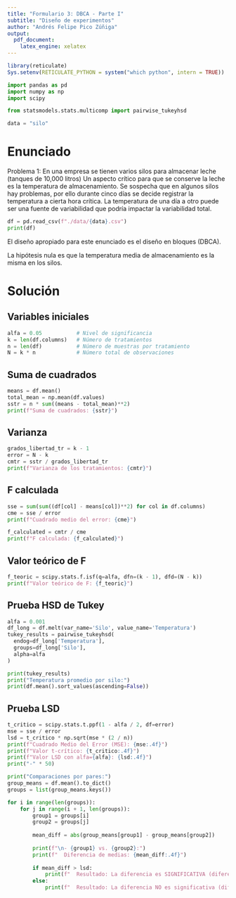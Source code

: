```yaml
---
title: "Formulario 3: DBCA - Parte I"
subtitle: "Diseño de experimentos"
author: "Andrés Felipe Pico Zúñiga"
output:
  pdf_document:
    latex_engine: xelatex
---
```


```r
library(reticulate)
Sys.setenv(RETICULATE_PYTHON = system("which python", intern = TRUE))
```

```python
import pandas as pd
import numpy as np
import scipy

from statsmodels.stats.multicomp import pairwise_tukeyhsd

data = "silo"
```

# Enunciado

Problema 1: En una empresa se tienen varios silos para almacenar leche (tanques de 10,000 litros) Un aspecto crítico para que se conserve la leche es la temperatura de almacenamiento. Se sospecha que en algunos silos hay problemas, por ello durante cinco días se decide registrar la temperatura a cierta hora crítica. La temperatura de una día a otro puede ser una fuente de variabilidad que podría impactar la variabilidad total.

```python
df = pd.read_csv(f"./data/{data}.csv")
print(df)
```

El diseño apropiado para este enunciado es el diseño en bloques (DBCA).

La hipótesis nula es que la temperatura media de almacenamiento es la misma en los silos.

# Solución

## Variables iniciales

```python
alfa = 0.05           # Nivel de significancia
k = len(df.columns)   # Número de tratamientos
n = len(df)           # Número de muestras por tratamiento
N = k * n             # Número total de observaciones
```

## Suma de cuadrados

```python
means = df.mean()
total_mean = np.mean(df.values)
sstr = n * sum((means - total_mean)**2)
print(f"Suma de cuadrados: {sstr}")
```

## Varianza

```python
grados_libertad_tr = k - 1
error = N - k
cmtr = sstr / grados_libertad_tr
print(f"Varianza de los tratamientos: {cmtr}")
```

## F calculada

```python
sse = sum(sum((df[col] - means[col])**2) for col in df.columns)
cme = sse / error
print(f"Cuadrado medio del error: {cme}")

f_calculated = cmtr / cme
print(f"F calculada: {f_calculated}")
```

## Valor teórico de F

```python
f_teoric = scipy.stats.f.isf(q=alfa, dfn=(k - 1), dfd=(N - k))
print(f"Valor teórico de F: {f_teoric}")
```

## Prueba HSD de Tukey

```python
alfa = 0.001
df_long = df.melt(var_name='Silo', value_name='Temperatura')
tukey_results = pairwise_tukeyhsd(
  endog=df_long['Temperatura'],
  groups=df_long['Silo'],
  alpha=alfa
)

print(tukey_results)
print("Temperatura promedio por silo:")
print(df.mean().sort_values(ascending=False))
```

## Prueba LSD

```python
t_critico = scipy.stats.t.ppf(1 - alfa / 2, df=error)
mse = sse / error
lsd = t_critico * np.sqrt(mse * (2 / n))
print(f"Cuadrado Medio del Error (MSE): {mse:.4f}")
print(f"Valor t-crítico: {t_critico:.4f}")
print(f"Valor LSD con alfa={alfa}: {lsd:.4f}")
print("-" * 50)

print("Comparaciones por pares:")
group_means = df.mean().to_dict()
groups = list(group_means.keys())

for i in range(len(groups)):
    for j in range(i + 1, len(groups)):
        group1 = groups[i]
        group2 = groups[j]
        
        mean_diff = abs(group_means[group1] - group_means[group2])
        
        print(f"\n- {group1} vs. {group2}:")
        print(f"  Diferencia de medias: {mean_diff:.4f}")
        
        if mean_diff > lsd:
            print(f"  Resultado: La diferencia es SIGNIFICATIVA (diferencia > LSD)")
        else:
            print(f"  Resultado: La diferencia NO es significativa (diferencia <= LSD)")
```

